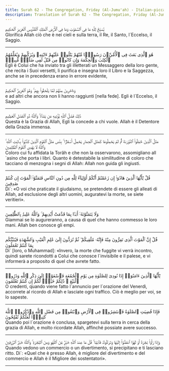 ```yaml
---
title: Surah 62 - The Congregation, Friday (Al-Jumu'ah) - Italian-piccardo
description: Translation of Surah 62 - The Congregation, Friday (Al-Jumu'ah) in Italian-piccardo
---
```





<Aside type="quran" title="1">
يُسَبِّحُ لِلَّهِ مَا فِى ٱلسَّمَٰوَٰتِ وَمَا فِى ٱلْأَرْضِ ٱلْمَلِكِ ٱلْقُدُّوسِ ٱلْعَزِيزِ ٱلْحَكِيمِ
</Aside>

<Aside type="reference" title="1">
Glorifica Allah ciò che è nei cieli e sulla terra, il Re, il Santo, l´Eccelso, il Saggio.
</Aside>

---

<Aside type="quran" title="2">
هُوَ ٱلَّذِى بَعَثَ فِى ٱلْأُمِّيِّۦنَ رَسُولًۭا مِّنْهُمْ يَتْلُوا۟ عَلَيْهِمْ ءَايَٰتِهِۦ وَيُزَكِّيهِمْ وَيُعَلِّمُهُمُ ٱلْكِتَٰبَ وَٱلْحِكْمَةَ وَإِن كَانُوا۟ مِن قَبْلُ لَفِى ضَلَٰلٍۢ مُّبِينٍۢ
</Aside>

<Aside type="reference" title="2">
Egli è Colui che ha inviato tra gli illetterati un Messaggero della loro gente, che recita i Suoi versetti, li purifica e insegna loro il Libro e la Saggezza, anche se in precedenza erano in errore evidente,
</Aside>

---

<Aside type="quran" title="3">
وَءَاخَرِينَ مِنْهُمْ لَمَّا يَلْحَقُوا۟ بِهِمْ ۚ وَهُوَ ٱلْعَزِيزُ ٱلْحَكِيمُ
</Aside>

<Aside type="reference" title="3">
e ad altri che ancora non li hanno raggiunti [nella fede]. Egli è l´Eccelso, il Saggio.
</Aside>

---

<Aside type="quran" title="4">
ذَٰلِكَ فَضْلُ ٱللَّهِ يُؤْتِيهِ مَن يَشَآءُ ۚ وَٱللَّهُ ذُو ٱلْفَضْلِ ٱلْعَظِيمِ
</Aside>

<Aside type="reference" title="4">
Questa è la Grazia di Allah, Egli la concede a chi vuole. Allah è il Detentore della Grazia immensa.
</Aside>

---

<Aside type="quran" title="5">
مَثَلُ ٱلَّذِينَ حُمِّلُوا۟ ٱلتَّوْرَىٰةَ ثُمَّ لَمْ يَحْمِلُوهَا كَمَثَلِ ٱلْحِمَارِ يَحْمِلُ أَسْفَارًۢا ۚ بِئْسَ مَثَلُ ٱلْقَوْمِ ٱلَّذِينَ كَذَّبُوا۟ بِـَٔايَٰتِ ٱللَّهِ ۚ وَٱللَّهُ لَا يَهْدِى ٱلْقَوْمَ ٱلظَّٰلِمِينَ
</Aside>

<Aside type="reference" title="5">
Coloro cui fu affidata la Torâh e che non la osservarono, assomigliano all´asino che porta i libri. Quanto è detestabile la similitudine di coloro che tacciano di menzogna i segni di Allah: Allah non guida gli ingiusti.
</Aside>

---

<Aside type="quran" title="6">
قُلْ يَٰٓأَيُّهَا ٱلَّذِينَ هَادُوٓا۟ إِن زَعَمْتُمْ أَنَّكُمْ أَوْلِيَآءُ لِلَّهِ مِن دُونِ ٱلنَّاسِ فَتَمَنَّوُا۟ ٱلْمَوْتَ إِن كُنتُمْ صَٰدِقِينَ
</Aside>

<Aside type="reference" title="6">
Di´: «O voi che praticate il giudaismo, se pretendete di essere gli alleati di Allah, ad esclusione degli altri uomini, auguratevi la morte, se siete veritieri».
</Aside>

---

<Aside type="quran" title="7">
وَلَا يَتَمَنَّوْنَهُۥٓ أَبَدًۢا بِمَا قَدَّمَتْ أَيْدِيهِمْ ۚ وَٱللَّهُ عَلِيمٌۢ بِٱلظَّٰلِمِينَ
</Aside>

<Aside type="reference" title="7">
Giammai se lo augureranno, a causa di quel che hanno commesso le loro mani. Allah ben conosce gli empi.
</Aside>

---

<Aside type="quran" title="8">
قُلْ إِنَّ ٱلْمَوْتَ ٱلَّذِى تَفِرُّونَ مِنْهُ فَإِنَّهُۥ مُلَٰقِيكُمْ ۖ ثُمَّ تُرَدُّونَ إِلَىٰ عَٰلِمِ ٱلْغَيْبِ وَٱلشَّهَٰدَةِ فَيُنَبِّئُكُم بِمَا كُنتُمْ تَعْمَلُونَ
</Aside>

<Aside type="reference" title="8">
Di´ [loro, o Muhammad]: «Invero, la morte che fuggite vi verrà incontro, quindi sarete ricondotti a Colui che conosce l´invisibile e il palese, e vi informerà a proposito di quel che avrete fatto.
</Aside>

---

<Aside type="quran" title="9">
يَٰٓأَيُّهَا ٱلَّذِينَ ءَامَنُوٓا۟ إِذَا نُودِىَ لِلصَّلَوٰةِ مِن يَوْمِ ٱلْجُمُعَةِ فَٱسْعَوْا۟ إِلَىٰ ذِكْرِ ٱللَّهِ وَذَرُوا۟ ٱلْبَيْعَ ۚ ذَٰلِكُمْ خَيْرٌۭ لَّكُمْ إِن كُنتُمْ تَعْلَمُونَ
</Aside>

<Aside type="reference" title="9">
O credenti, quando viene fatto l´annuncio per l´orazione del Venerdì, accorrete al ricordo di Allah e lasciate ogni traffico. Ciò è meglio per voi, se lo sapeste.
</Aside>

---

<Aside type="quran" title="10">
فَإِذَا قُضِيَتِ ٱلصَّلَوٰةُ فَٱنتَشِرُوا۟ فِى ٱلْأَرْضِ وَٱبْتَغُوا۟ مِن فَضْلِ ٱللَّهِ وَٱذْكُرُوا۟ ٱللَّهَ كَثِيرًۭا لَّعَلَّكُمْ تُفْلِحُونَ
</Aside>

<Aside type="reference" title="10">
Quando poi l´orazione è conclusa, spargetevi sulla terra in cerca della grazia di Allah, e molto ricordate Allah, affinché possiate avere successo.
</Aside>

---

<Aside type="quran" title="11">
وَإِذَا رَأَوْا۟ تِجَٰرَةً أَوْ لَهْوًا ٱنفَضُّوٓا۟ إِلَيْهَا وَتَرَكُوكَ قَآئِمًۭا ۚ قُلْ مَا عِندَ ٱللَّهِ خَيْرٌۭ مِّنَ ٱللَّهْوِ وَمِنَ ٱلتِّجَٰرَةِ ۚ وَٱللَّهُ خَيْرُ ٱلرَّٰزِقِينَ
</Aside>

<Aside type="reference" title="11">
Quando vedono un commercio o un divertimento, si precipitano e ti lasciano ritto. Di´: «Quel che è presso Allah, è migliore del divertimento e del commercio e Allah è il Migliore dei sostentatori».
</Aside>

---
